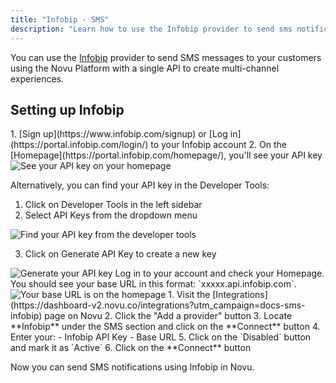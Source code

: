 ```yaml
---
title: "Infobip - SMS"
description: "Learn how to use the Infobip provider to send sms notifications using Novu"
---
```



You can use the [Infobip](https://www.infobip.com/developers/) provider to send SMS messages to your customers using the Novu Platform with a single API to create multi-channel experiences.

## Setting up Infobip

<Steps>
<Step title="Get your API Key">
1. [Sign up](https://www.infobip.com/signup) or [Log in](https://portal.infobip.com/login/) to your Infobip account
2. On the [Homepage](https://portal.infobip.com/homepage/), you'll see your API key

<img alt="See your API key on your homepage" src="/images/channels-and-providers/sms/infobip/image-63.png" />

Alternatively, you can find your API key in the Developer Tools:

1. Click on Developer Tools in the left sidebar
2. Select API Keys from the dropdown menu

<img alt="Find your API key from the developer tools" src="/images/channels-and-providers/sms/infobip/image-64.png" />

3. Click on Generate API Key to create a new key

<img alt="Generate your API key" src="/images/channels-and-providers/sms/infobip/image-65.png" />
</Step>

<Step title="Get your Base URL">
Log in to your account and check your Homepage. You should see your base URL in this format: `xxxxx.api.infobip.com`.

<img alt="Your base URL is on the homepage" src="/images/channels-and-providers/sms/infobip/image-66.png" />
</Step>

<Step title="Connect Infobip to Novu">
1. Visit the [Integrations](https://dashboard-v2.novu.co/integrations?utm_campaign=docs-sms-infobip) page on Novu
2. Click the "Add a provider" button
3. Locate **Infobip** under the SMS section and click on the **Connect** button
4. Enter your:
   - Infobip API Key
   - Base URL
5. Click on the `Disabled` button and mark it as `Active`
6. Click on the **Connect** button
</Step>
</Steps>

Now you can send SMS notifications using Infobip in Novu.
